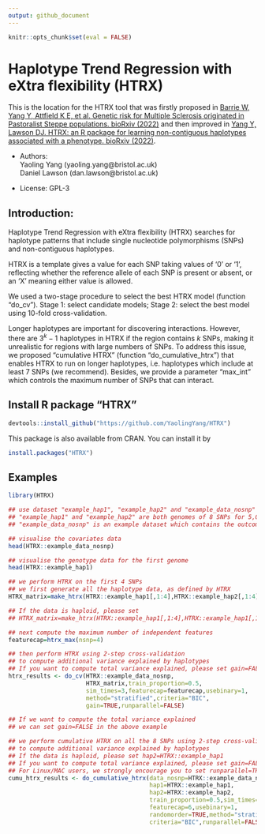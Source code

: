 ---
output: github_document
---

<!-- README.md is generated from README.Rmd. Please edit that file -->

```{r setup, include = FALSE}
knitr::opts_chunk$set(eval = FALSE)
```

# Haplotype Trend Regression with eXtra flexibility (HTRX)

<!-- badges: start -->
<!-- badges: end -->

This is the location for the HTRX tool that was firstly proposed in 
[Barrie W, Yang
Y, Attfield K E, et al. Genetic risk for Multiple Sclerosis originated
in Pastoralist Steppe populations. bioRxiv
(2022)](https://www.biorxiv.org/content/10.1101/2022.09.23.509097v1) and then improved
in [Yang Y, Lawson DJ. HTRX: an R package for learning non-contiguous haplotypes associated with a phenotype. bioRxiv
(2022)](https://www.biorxiv.org/content/10.1101/2022.11.29.518395v1).

* Authors:   
Yaoling Yang (yaoling.yang@bristol.ac.uk)   
Daniel Lawson (dan.lawson@bristol.ac.uk)

* License: GPL-3

## Introduction:

Haplotype Trend Regression with eXtra flexibility (HTRX) searches for haplotype patterns that include single nucleotide polymorphisms (SNPs) and non-contiguous haplotypes.

HTRX is a template gives a value for each SNP taking values of ‘0’ or ‘1’, reflecting whether the reference allele of each SNP is present or absent, or an ‘X’ meaning either value is allowed.

We used a two-stage procedure to select the best HTRX model (function "do_cv").
Stage 1: select candidate models;
Stage 2: select the best model using 10-fold cross-validation.

Longer haplotypes are important for discovering interactions. However, there are $3^k-1$ haplotypes in HTRX if the region contains $k$ SNPs, making it unrealistic for regions with large numbers of SNPs. To address this issue, we proposed “cumulative HTRX” (function "do_cumulative_htrx") that enables HTRX to run on longer haplotypes, i.e. haplotypes which include at least 7 SNPs (we recommend). Besides, we provide a parameter "max_int" which controls the maximum number of SNPs that can interact.

## Install R package "HTRX"

``` r
devtools::install_github("https://github.com/YaolingYang/HTRX")
```

This package is also available from CRAN. You can install it by
``` r
install.packages("HTRX")
```

## Examples

```{r example}
library(HTRX)

## use dataset "example_hap1", "example_hap2" and "example_data_nosnp"
## "example_hap1" and "example_hap2" are both genomes of 8 SNPs for 5,000 individuals (diploid data) 
## "example_data_nosnp" is an example dataset which contains the outcome (binary), sex, age and 18 PCs

## visualise the covariates data
head(HTRX::example_data_nosnp)

## visualise the genotype data for the first genome
head(HTRX::example_hap1)

## we perform HTRX on the first 4 SNPs
## we first generate all the haplotype data, as defined by HTRX
HTRX_matrix=make_htrx(HTRX::example_hap1[,1:4],HTRX::example_hap2[,1:4])

## If the data is haploid, please set
## HTRX_matrix=make_htrx(HTRX::example_hap1[,1:4],HTRX::example_hap1[,1:4])

## next compute the maximum number of independent features
featurecap=htrx_max(nsnp=4)

## then perform HTRX using 2-step cross-validation
## to compute additional variance explained by haplotypes
## If you want to compute total variance explained, please set gain=FALSE
htrx_results <- do_cv(HTRX::example_data_nosnp,
                      HTRX_matrix,train_proportion=0.5,
                      sim_times=3,featurecap=featurecap,usebinary=1,
                      method="stratified",criteria="BIC",
                      gain=TRUE,runparallel=FALSE)

## If we want to compute the total variance explained
## we can set gain=FALSE in the above example

## we perform cumulative HTRX on all the 8 SNPs using 2-step cross-validation
## to compute additional variance explained by haplotypes
## If the data is haploid, please set hap2=HTRX::example_hap1
## If you want to compute total variance explained, please set gain=FALSE
## For Linux/MAC users, we strongly encourage you to set runparallel=TRUE
cumu_htrx_results <- do_cumulative_htrx(data_nosnp=HTRX::example_data_nosnp,
                                        hap1=HTRX::example_hap1,
                                        hap2=HTRX::example_hap2,
                                        train_proportion=0.5,sim_times=1,
                                        featurecap=6,usebinary=1,
                                        randomorder=TRUE,method="stratified",
                                        criteria="BIC",runparallel=FALSE)
```
